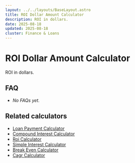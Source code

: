 ```yaml
---
layout: ../../layouts/BaseLayout.astro
title: ROI Dollar Amount Calculator
description: ROI in dollars.
date: 2025-08-18
updated: 2025-08-18
cluster: Finance & Loans
---
```




# ROI Dollar Amount Calculator

ROI in dollars.

<Calculator schema={schema} />

## FAQ

- _No FAQs yet._

## Related calculators
- [Loan Payment Calculator](/calculators/loan-payment-calculator/)
- [Compound Interest Calculator](/calculators/compound-interest-calculator/)
- [Roi Calculator](/calculators/roi-calculator/)
- [Simple Interest Calculator](/calculators/simple-interest-calculator/)
- [Break Even Calculator](/calculators/break-even-calculator/)
- [Cagr Calculator](/calculators/cagr-calculator/)
